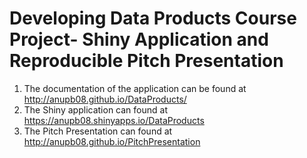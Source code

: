 # Developing Data Products Course Project-  Shiny Application and Reproducible Pitch Presentation

1. The documentation of the application can be found at [http://anupb08.github.io/DataProducts/](http://anupb08.github.io/DataProducts/)
2. The  Shiny application can found at [https://anupb08.shinyapps.io/DataProducts](https://anupb08.shinyapps.io/DataProducts)
3. The Pitch Presentation can found at [http://anupb08.github.io/PitchPresentation](http://anupb08.github.io/PitchPresentation#1) 
